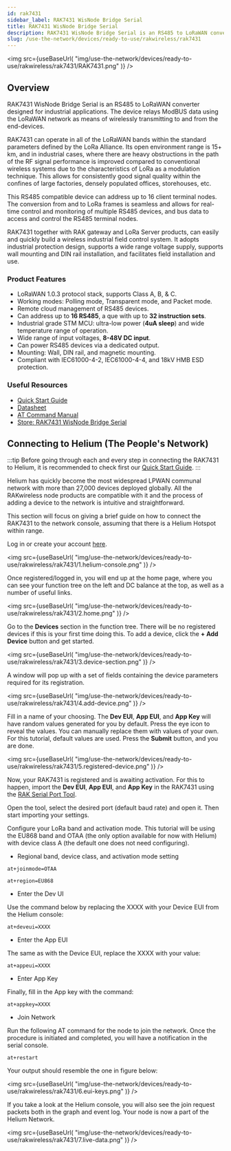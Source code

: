 ```yaml
---
id: rak7431
sidebar_label: RAK7431 WisNode Bridge Serial
title: RAK7431 WisNode Bridge Serial
description: RAK7431 WisNode Bridge Serial is an RS485 to LoRaWAN converter designed for industrial applications. The device relays ModBUS data using the LoRaWAN network as means of wirelessly transmitting to and from the end-devices.
slug: /use-the-network/devices/ready-to-use/rakwireless/rak7431
---
```




<img
  src={useBaseUrl(
    "img/use-the-network/devices/ready-to-use/rakwireless/rak7431/RAK7431.png"
  )}
/>

## Overview


RAK7431 WisNode Bridge Serial is an RS485 to LoRaWAN converter designed for industrial applications. The device relays ModBUS data using the LoRaWAN network as means of wirelessly transmitting to and from the end-devices.

RAK7431 can operate in all of the LoRaWAN bands within the standard parameters defined by the LoRa Alliance. Its open environment range is 15+ km, and in industrial cases, where there are heavy obstructions in the path of the RF signal performance is improved compared to conventional wireless systems due to the characteristics of LoRa as a modulation technique. This allows for consistently good signal quality within the confines of large factories, densely populated offices, storehouses, etc.

This RS485 compatible device can address up to 16 client terminal nodes. The conversion from and to LoRa frames is seamless and allows for real-time control and monitoring of multiple RS485 devices, and bus data to access and control the RS485 terminal nodes.

RAK7431 together with RAK gateway and LoRa Server products, can easily and quickly build a wireless industrial field control system. It adopts industrial protection design, supports a wide range voltage supply, supports wall mounting and DIN rail installation, and facilitates field installation and use.

### Product Features

- LoRaWAN 1.0.3 protocol stack, supports Class A, B, & C.
- Working modes: Polling mode, Transparent mode, and Packet mode.
- Remote cloud management of RS485 devices.
- Can address up to **16 RS485**, a que with up to **32 instruction sets**.
- Industrial grade STM MCU: ultra-low power (**4uA sleep**) and wide temperature range of operation.
- Wide range of input voltages, **8-48V DC input**.
- Can power RS485 devices via a dedicated output.
- Mounting: Wall, DIN rail, and magnetic mounting.
- Compliant with IEC61000-4-2, IEC61000-4-4, and 18kV HMB ESD protection.


### Useful Resources

- [Quick Start Guide](https://docs.rakwireless.com/Product-Categories/WisNode/RAK7431/Quickstart/)
- [Datasheet](https://docs.rakwireless.com/Product-Categories/WisNode/RAK7431/Datasheet/)
- [AT Command Manual](https://docs.rakwireless.com/Product-Categories/WisNode/RAK7431/AT-Command-Manual/)
- [Store: RAK7431 WisNode Bridge Serial](https://store.rakwireless.com/products/rak7431?utm_source=RAK7431WisNodeBridge&utm_medium=Document&utm_campaign=BuyFromStore)

## Connecting to Helium (The People's Network)

:::tip
Before going through each and every step in connecting the RAK7431 to Helium, it is recommended to check first our [Quick Start Guide](https://docs.rakwireless.com/Product-Categories/WisNode/rak7431/Quickstart/).
:::

Helium has quickly become the most widespread LPWAN communal network with more than 27,000 devices deployed globally. All the RAKwireless node products are compatible with it and the process of adding a device to the network is intuitive and straightforward.

This section will focus on giving a brief guide on how to connect the RAK7431 to the network console, assuming that there is a Helium Hotspot within range.

Log in or create your account [here](https://www.helium.com/console).


<img
  src={useBaseUrl(
    "img/use-the-network/devices/ready-to-use/rakwireless/rak7431/1.helium-console.png"
  )}
/>

Once registered/logged in, you will end up at the home page, where you can see your function tree on the left and DC balance at the top, as well as a number of useful links.


<img
  src={useBaseUrl(
    "img/use-the-network/devices/ready-to-use/rakwireless/rak7431/2.home.png"
  )}
/>

Go to the **Devices** section in the function tree. There will be no registered devices if this is your first time doing this. To add a device, click the **+ Add Device** button and get started.

<img
  src={useBaseUrl(
    "img/use-the-network/devices/ready-to-use/rakwireless/rak7431/3.device-section.png"
  )}
/>


A window will pop up with a set of fields containing the device parameters required for its registration.

<img
  src={useBaseUrl(
    "img/use-the-network/devices/ready-to-use/rakwireless/rak7431/4.add-device.png"
  )}
/>

Fill in a name of your choosing. The **Dev EUI**, **App EUI**, and **App Key** will have random values generated for you by default. Press the eye icon to reveal the values. You can manually replace them with values of your own. For this tutorial, default values are used. Press the **Submit** button, and you are done.

<img
  src={useBaseUrl(
    "img/use-the-network/devices/ready-to-use/rakwireless/rak7431/5.registered-device.png"
  )}
/>

Now, your RAK7431 is registered and is awaiting activation. For this to happen, import the **Dev EUI**, **App EUI**, and **App Key** in the RAK7431 using the [RAK Serial Port Tool](https://downloads.rakwireless.com/en/LoRa/Tools/RAK_SERIAL_PORT_TOOL_V1.2.1.zip).

Open the tool, select the desired port (default baud rate) and open it. Then start importing your settings.

Configure your LoRa band and activation mode. This tutorial will be using the EU868 band and OTAA (the only option available for now with Helium) with device class A (the default one does not need configuring).


- Regional band, device class, and activation mode setting

```
at+joinmode=OTAA
```

```
at+region=EU868
```

- Enter the Dev UI

Use the command below by replacing the XXXX with your Device EUI from the Helium console:

```
at+deveui=XXXX
```

- Enter the App EUI

The same as with the Device EUI, replace the XXXX with your value:

```
at+appeui=XXXX
```

- Enter App Key

Finally, fill in the App key with the command:

```
at+appkey=XXXX
```

- Join Network

Run the following AT command for the node to join the network.
Once the procedure is initiated and completed, you will have a notification in the serial console.

```
at+restart
```

Your output should resemble the one in figure below:

<img
  src={useBaseUrl(
    "img/use-the-network/devices/ready-to-use/rakwireless/rak7431/6.eui-keys.png"
  )}
/>


If you take a look at the Helium console, you will also see the join request packets both in the graph and event log. Your node is now a part of the Helium Network.


<img
  src={useBaseUrl(
    "img/use-the-network/devices/ready-to-use/rakwireless/rak7431/7.live-data.png"
  )}
/>




